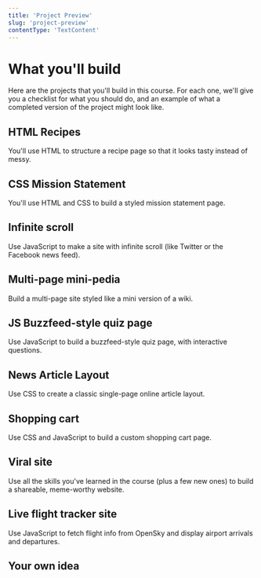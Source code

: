```yaml
---
title: 'Project Preview'
slug: 'project-preview'
contentType: 'TextContent'
---
```


# What you'll build

Here are the projects that you'll build in this course. For each one, we'll give you a checklist for
what you should do, and an example of what a completed version of the project might look like.

## HTML Recipes

You'll use HTML to structure a recipe page so that it looks tasty instead of messy.

## CSS Mission Statement

You'll use HTML and CSS to build a styled mission statement page.

## Infinite scroll

Use JavaScript to make a site with infinite scroll (like Twitter or the Facebook news feed).

## Multi-page mini-pedia

Build a multi-page site styled like a mini version of a wiki.

## JS Buzzfeed-style quiz page

Use JavaScript to build a buzzfeed-style quiz page, with interactive questions.

## News Article Layout

Use CSS to create a classic single-page online article layout.

## Shopping cart

Use CSS and JavaScript to build a custom shopping cart page.

## Viral site

Use all the skills you've learned in the course (plus a few new ones) to build a shareable,
meme-worthy website.

## Live flight tracker site

Use JavaScript to fetch flight info from OpenSky and display airport arrivals and departures.

## Your own idea
